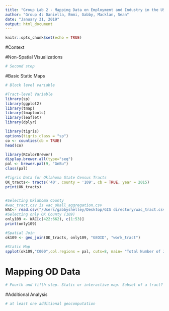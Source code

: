 ---
title: "Group Lab 2 - Mapping Data on Employment and Industry in the US"
author: "Group 4: Daniella, Emmi, Gabby, Macklan, Sean"
date: "January 31, 2019"
output: html_document
---

```{r setup, include=FALSE}
knitr::opts_chunk$set(echo = TRUE)
```

#Context

<!-- EMMI: Discussion about errors in census data-->
<!-- Why our area is of particular interest-->
<!--Need to describe main findings when we're done with everything else.-->

#Non-Spatial Visualizations

```{r, include = FALSE}
# Second step
```

#Basic Static Maps

```{r, include = FALSE}
# Block level variable
```

```{r, include = FALSE}
#Tract-level Variable 
library(sp)
library(ggplot2)
library(tmap)
library(tmaptools)
library(leaflet)
library(dplyr)

library(tigris)
options(tigris_class = "sp")
co <- counties(cb = TRUE)
head(co)

library(RColorBrewer)
display.brewer.all(type="seq")
pal <- brewer.pal(9, "GnBu") 
class(pal)

#Tigris Data for Oklahoma State Census Tracts
OK_tracts<- tracts('40', county = '109', cb = TRUE, year = 2015)
print(OK_tracts)


#Selecting Oklahoma County 
#wac_tract.csv is wac_okall_aggregation.csv 
WAC<- read.csv("/Users/gabbyshelley/Desktop/GIS directory/wac_tract.csv", stringsAsFactors = FALSE) 
#Selecting only OK County (109)
only109 <- WAC[c(422:662), c(1:53)]
print(only109)

#Spatial Join
ok109 <- geo_join(OK_tracts, only109, "GEOID", "work_tract")

#Static Map
spplot(ok109,"C000",col.regions = pal, cuts=8, main= "Total Number of Jobs within Oklahoma County Census Tracts") 
```



# Mapping OD Data

```{r, include = FALSE}
# Fourth and fifth step. Static or interactive map. Subset of a tract? Two layers
```

#Additional Analysis
```{r, include = FALSE}
# at least one additional geocomputation
```

